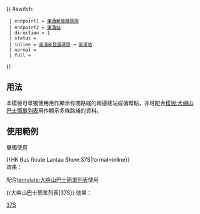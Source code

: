 {{ #switch: {{{format|}}}
  | endpoint1 = [[東涌新發展碼頭巴士總站|東涌新發展碼頭]]
  | endpoint2 = [[東涌站巴士總站|東涌站]]
  | direction = 1
  | status = {{HK Bus Status|S+H}}
  | inline = [[東涌新發展碼頭巴士總站|東涌新發展碼頭]] → [[東涌站巴士總站|東涌站]]
  | normal = 
  | full =
}}<noinclude>
==用法==
本模板可單獨使用用作顯示有關路綫的兩邊總站或循環點，亦可配合[[模板:大嶼山巴士簡單列表]]用作顯示多條路綫的資料。

==使用範例==
;單獨使用
<nowiki>{{HK Bus Route Lantau Show:37S|format=inline}}</nowiki><br>
效果：{{HK Bus Route Lantau Show:37S|format=inline}}

;配合[[template:大嶼山巴士簡單列表]]使用
<nowiki>{{大嶼山巴士簡單列表|37S}}</nowiki>
效果：{{大嶼山巴士簡單列表|37S}}
[[Category:新大嶼山巴士路線模板|37S]]</noinclude>